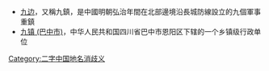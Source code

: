 * [[九边|九边]]，又稱九鎮，是中國明朝弘治年間在北部邊境沿長城防線設立的九個軍事重鎮
* [[九镇_(巴中市)|九镇 (巴中市)]]，中华人民共和国四川省巴中市恩阳区下辖的一个乡镇级行政单位
{{disambig}}

[[Category:二字中国地名消歧义|Category:二字中国地名消歧义]]